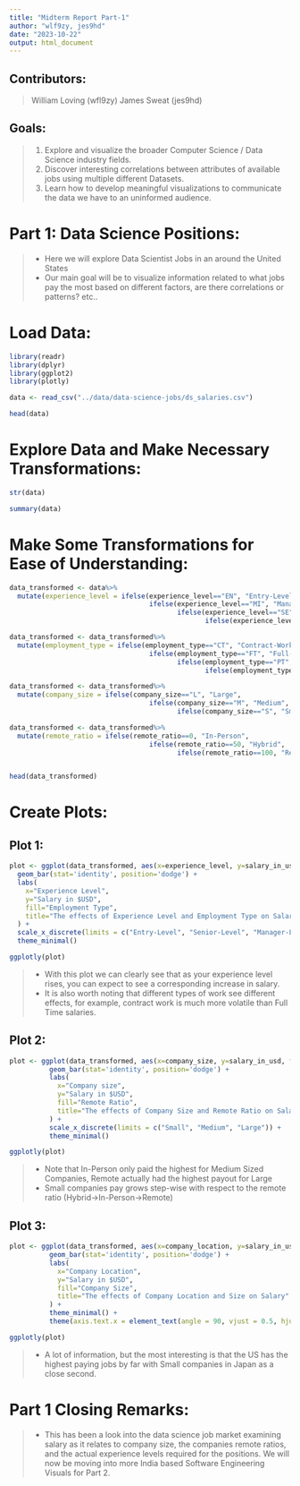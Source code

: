 ```yaml
---
title: "Midterm Report Part-1"
author: "wlf9zy, jes9hd"
date: "2023-10-22"
output: html_document
---
```

## **Contributors:**
> William Loving (wfl9zy)
> James Sweat (jes9hd)

## **Goals:**
> 1. Explore and visualize the broader Computer Science / Data Science industry fields. 
> 2. Discover interesting correlations between attributes of available jobs using multiple different Datasets.
> 3. Learn how to develop meaningful visualizations to communicate the data we have to an uninformed audience.
  
# **Part 1: Data Science Positions:**
> - Here we will explore Data Scientist Jobs in an around the United States
> - Our main goal will be to visualize information related to what jobs pay the most based on different factors, are there correlations or patterns? etc..
  
# **Load Data:**

```r
library(readr)
library(dplyr)
library(ggplot2)
library(plotly)
```

```r
data <- read_csv("../data/data-science-jobs/ds_salaries.csv")

head(data)
```

# **Explore Data and Make Necessary Transformations:**

```r
str(data)
```

```r
summary(data)
```

# **Make Some Transformations for Ease of Understanding:**

```r
data_transformed <- data%>%
  mutate(experience_level = ifelse(experience_level=="EN", "Entry-Level", 
                                   ifelse(experience_level=="MI", "Manager-Level", 
                                          ifelse(experience_level=="SE", "Senior-Level",
                                                 ifelse(experience_level=="EX", "Executive-Level", experience_level)))))

data_transformed <- data_transformed%>%
  mutate(employment_type = ifelse(employment_type=="CT", "Contract-Work", 
                                   ifelse(employment_type=="FT", "Full-Time", 
                                          ifelse(employment_type=="PT", "Part-Time",
                                                 ifelse(employment_type=="FL", "FreeLance", employment_type)))))

data_transformed <- data_transformed%>%
  mutate(company_size = ifelse(company_size=="L", "Large", 
                                   ifelse(company_size=="M", "Medium", 
                                          ifelse(company_size=="S", "Small", company_size))))

data_transformed <- data_transformed%>%
  mutate(remote_ratio = ifelse(remote_ratio==0, "In-Person", 
                                   ifelse(remote_ratio==50, "Hybrid", 
                                          ifelse(remote_ratio==100, "Remote", remote_ratio))))


head(data_transformed)

```

# **Create Plots:**

## Plot 1:

```r
plot <- ggplot(data_transformed, aes(x=experience_level, y=salary_in_usd, fill=employment_type)) +
  geom_bar(stat='identity', position='dodge') + 
  labs(
    x="Experience Level",
    y="Salary in $USD",
    fill="Employment Type",
    title="The effects of Experience Level and Employment Type on Salary"
  ) + 
  scale_x_discrete(limits = c("Entry-Level", "Senior-Level", "Manager-Level","Executive-Level")) +
  theme_minimal()

ggplotly(plot)
```

> - With this plot we can clearly see that as your experience level rises, you can expect to see a corresponding increase in salary.
> - It is also worth noting that different types of work see different effects, for example, contract work is much more volatile than Full Time salaries.


## Plot 2:

```r
plot <- ggplot(data_transformed, aes(x=company_size, y=salary_in_usd, fill=remote_ratio)) +
          geom_bar(stat='identity', position='dodge') +
          labs(
            x="Company size",
            y="Salary in $USD",
            fill="Remote Ratio",
            title="The effects of Company Size and Remote Ratio on Salary"
          ) + 
          scale_x_discrete(limits = c("Small", "Medium", "Large")) + 
          theme_minimal()

ggplotly(plot)

```

> - Note that In-Person only paid the highest for Medium Sized Companies, Remote actually had the highest payout for Large 
> - Small companies pay grows step-wise with respect to the remote ratio (Hybrid->In-Person->Remote)



## Plot 3:

```r

plot <- ggplot(data_transformed, aes(x=company_location, y=salary_in_usd, fill=company_size)) +
          geom_bar(stat='identity', position='dodge') +
          labs(
            x="Company Location",
            y="Salary in $USD",
            fill="Company Size",
            title="The effects of Company Location and Size on Salary"
          ) + 
          theme_minimal() +
          theme(axis.text.x = element_text(angle = 90, vjust = 0.5, hjust=1))

ggplotly(plot)
```
> - A lot of information, but the most interesting is that the US has the highest paying jobs by far with Small companies in Japan as a close second.



# Part 1 Closing Remarks: 

> - This has been a look into the data science job market examining salary as it relates to company size, the companies remote ratios, and the actual experience levels required for the positions. We will now be moving into more India based Software Engineering Visuals for Part 2.

